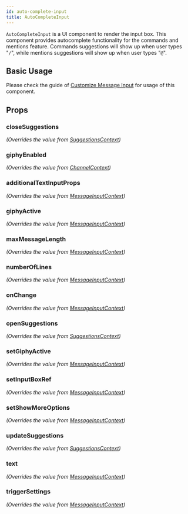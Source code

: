 ```yaml
---
id: auto-complete-input
title: AutoCompleteInput
---
```







`AutoCompleteInput` is a UI component to render the input box. This component provides autocomplete functionality for the commands and mentions feature.
Commands suggestions will show up when user types "`/`", while mentions suggestions will show up when user types "`@`".

## Basic Usage

Please check the guide of [Customize Message Input](../guides/customize-message-input) for usage of this component.

## Props

### closeSuggestions

_(Overrides the value from [SuggestionsContext](../../contexts/suggestions-context))_

<CloseSuggestions />

### giphyEnabled

_(Overrides the value from [ChannelContext](../../contexts/channel-context))_

<GiphyEnabled />

### additionalTextInputProps

_(Overrides the value from [MessageInputContext](../../contexts/message-input-context))_

<AdditionalTextInputProps />

### giphyActive

_(Overrides the value from [MessageInputContext](../../contexts/message-input-context))_

<GiphyActive />

### maxMessageLength

_(Overrides the value from [MessageInputContext](../../contexts/message-input-context))_

<MaxMessageLength />

### numberOfLines

_(Overrides the value from [MessageInputContext](../../contexts/message-input-context))_

<NumberOfLines />

### onChange

_(Overrides the value from [MessageInputContext](../../contexts/message-input-context))_

<OnChange />

### openSuggestions

_(Overrides the value from [SuggestionsContext](../../contexts/suggestions-context))_

<OpenSuggestions />

### setGiphyActive

_(Overrides the value from [MessageInputContext](../../contexts/message-input-context))_

<SetGiphyActive />

### setInputBoxRef

_(Overrides the value from [MessageInputContext](../../contexts/message-input-context))_

<SetInputBoxRef />

### setShowMoreOptions

_(Overrides the value from [MessageInputContext](../../contexts/message-input-context))_

<SetShowMoreOptions />

### updateSuggestions

_(Overrides the value from [SuggestionsContext](../../contexts/suggestions-context))_

<UpdateSuggestions />

### text

_(Overrides the value from [MessageInputContext](../../contexts/message-input-context))_

<Text />

### triggerSettings

_(Overrides the value from [MessageInputContext](../../contexts/message-input-context))_

<TriggerSettings />

